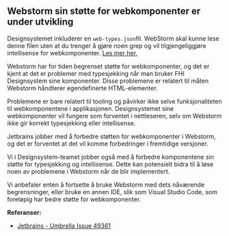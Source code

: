 
<Meta title="Ofte stilte spørsmål/Webstorm issue with custom elements" />

## Webstorm sin støtte for webkomponenter er under utvikling

Designsystemet inkluderer en ```web-types.json```fil. WebStorm skal kunne lese denne filen uten at du trenger å gjøre noen grep og vil tilgjengeliggjøre intellisense for webkomponenter. [Les mer her.](/docs/ofte-stilte-spørsmål-typesjekking-intellisense--docs)

Webstorm har for tiden begrenset støtte for webkomponenter, og det er kjent at det er problemer med typesjekking når man bruker FHI Designsystem sine komponenter.
Disse problemene er relatert til måten Webstorm håndterer egendefinerte HTML-elementer.

Problemene er bare relatert til tooling og påvirker ikke selve funksjonaliteten til webkomponentene i applikasjonen.
Designsystemet sine webkomponenter vil fungere som forventet i nettleseren, selv om Webstorm ikke gir korrekt typesjekking eller intellisense.

Jetbrains jobber med å forbedre støtten for webkomponenter i Webstorm, og det er forventet at det vil komme forbedringer i fremtidige versjoner.

Vi i Designsystem-teamet jobber også med å forbedre komponentene sin støtte for typesjekking og intellisense.
Dette kan potensielt bidra til å løse noen av problemene i Webstorm når de blir implementert.

Vi anbefaler enten å fortsette å bruke Webstorm med dets nåværende begrensninger, eller bruke en annen IDE, slik som Visual Studio Code, som foreløpig har bedre støtte for webkomponenter.

**Referanser:**
- [Jetbrains - Umbrella Issue 49361](https://youtrack.jetbrains.com/issue/WEB-49361)